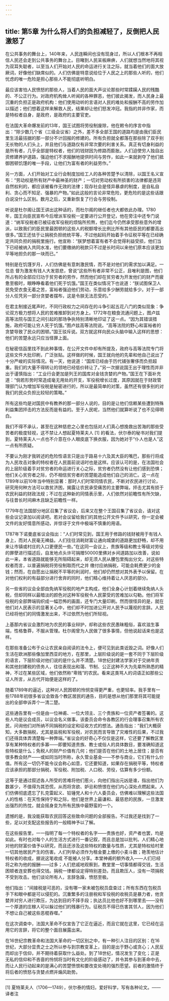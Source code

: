 ```yaml
---
---
---
```

title: 第5章 为什么将人们的负担减轻了，反倒把人民激怒了
---

在公共事务的舞台上，140年来，人民连瞬间也没有现身过，所以人们根本不再相信人民还会走到公共事务的舞台上。目睹到人民呆板麻痹，人们就想当然地将其视为双耳失聪者，以至当人们开始对人民的命运进行关注之际，就当着他们的面大放厥词，好像他们缺席似的。人们仿佛是特意说给位于人民之上的那些人听的，他们忧虑的唯一危险是担心那些人不能彻底听明白。

最应该害怕人民愤怒的那些人，当着人民的面大声议论那些时常蹂躏人民的残酷的、不公正行为。对政府机构耸人听闻的各种罪恶，他们彼此揭发，而人民身上最沉重的负担正是政府机构：他们使用动听的言语对人民的难处和报酬不高的劳作加以描述；他们想着这样来解救人民，结果却让他们怒发冲冠。我指的并非作家，而是特权者自身，是政府，是政府的主要官吏。

在法国大革命爆发前的13年，国王试图将劳役制废除，他在敕令的序言中指出：“除少数几个省（三级会议省）之外，差不多全部王国的道路均是由我们臣民里生活最拮据的那一部分不计回报的修建的。所有负担就全都落在那些除了双手别无长物的人们头上，并且他们与道路仅有非常次要的利害关系。真正有切身利益的是所有者，几乎全部是特权者，他们的钱财因为修路而膨胀。人们迫使穷人独自出资修建养护道路，强迫他们不求报酬地提供时间与劳作，如此一来就剥夺了他们抵御困顿饥馑的唯一手段，让他们为富有者的利益劳作。”

另一方面，人们开始对工业行会制度加给工人的各种苦楚予以清除，以国王名义宣布：“劳动权是所有财产中最神圣的财产；一切对劳动权有所损害的法律都是违背自然权利的，都应该被看作无效的法律；现存社会是怪异暴虐的制度，是自私自利、贪心而不知足、强暴的产物。”如此这般的言论非常危险，更危险的是这些话跟白说没什么区别。数月之后，又重新恢复了行会与劳役制。

听说是杜尔阁让国王讲出这种话的，而杜尔阁的继任者也大都依此办理。1780年，国王向臣民宣布今后增派军役税一定要进行公开登记，他在旁注中还专门说道：“纳军役税者已被征收军役税的烦恼所煎熬，他们迄今仍然承受那些意外的增派，以致我们的臣民里最困顿的这些人的税额增长比例比所有其他臣民的都要高出很多。”国王还怯于让捐税负担统统平等，不过他起码开始着手令征税平等在已经确定共同负担的捐税里施行。他宣称：“朕梦想着富有者不会觉得利益受损，他们当下已经被纳入共同水准，他们要缴纳的税款只不过是长时间以来他们原本应该更加平等地担负的那一块而已。”

特别是在饥馑岁月，人们仿佛是有意刺激民情，而不是对他们的需求加以满足。一位总 督为激发有钱人大发慈悲，曾说“这些所有者非常不公正，且唯利是图，他们所占有的全部应归功于贫穷者的劳作，然而他们却在贫穷者为开发他们的财产而疲惫至极时，眼睁睁看着他们死于饥饿。”国王在类似情况下也说道：“朕试图保卫人民免受衣食无着之苦，富裕者强迫他们劳动，乐意给多少酬劳就给多少。对于一部分人任凭另一部分贪婪者摆布，这是令朕无法忍受的。”

在君主制接近尾声时，不同行政权力之间存在的斗争引起五花八门的类似现象：争论双方极力想将人民的苦难推卸到对方身上。1772年在粮食流通问题上，图卢兹高等法院与国王之间引起的那场争执特别清晰地印证了这一点。“因为其错误措施，政府可能让穷人死于饥饿。”图卢兹高等法院说。“高等法院的野心和富裕者的贪婪导致了民众的困顿。”国王驳斥说。双方就这样向民众头脑中输入这样的思想：他们的苦楚永远只应当怪罪上面。

在秘密信函里找不到此种事情，在公开文件中却有所提及，政府与高等法院专门将这些文件大批印刷，广泛张贴。这样做的时候，国王就向他的先辈和他自己说出了十分严峻的实际情况。有一天，他说道：“国库已经由于历代铺张奢侈而负担超重。我们的大量不得转让的领地已经低价转让了。”另一次据说国王出于理性而并非出于谨慎指出：“工业行会更加是列王的国库对金钱贪婪的产物。”国王在下面补充道：“倘若形势时常造成毫无用处的开支，军役税增长过度，其原因就在于财政管理部门认为增加军役税是秘密进行的，所以是最简单的对策，虽然还有很多别的对我们的民众负担比较轻的策略。”

所有这些均是对国民中有教养的那一部分人说的，目的是让他们信赖某些遭到特殊利益集团抨击的方法反而是有益的。至于人民呢，当然他们就算听说了也不见得明白。

我们不得不承认，甚至在这种慈悲之心里也包括对人们真心想挽救出苦海的那些受苦者的极度轻视，这不禁让人想起夏特莱夫人 [1] 的看法，伏尔泰的秘书对我们提到，夏特莱夫人一点也不介意在仆人眼皮底下换衣服，因为她对于“仆人也是人”这一点有所质疑。

不要认为刚才我转述的危险性语言只是出于路易十六及其大臣的嘴巴，那些行将成为人民攻击对象的特权者在人民面前说话时也是这样。应该认可的是，在法国社会的上层阶级着手对贫穷者的命运进行关心之际，贫穷者仍然没有让他们感到恐惧；他们关心贫穷者之际，仍不相信贫穷者的苦楚能造成他们自己的消亡。这一点在1789年以前10年当中特别显著：那时人们时常同情农民，不断对农民进行讨论，研究用何种方法可以救贫济困，揭露让农民承受痛苦的主要弊端，抨击尤其有损于农民利益的财政法规；不过在这种新的同情表示里，人们依然对前瞻性有所欠缺，与往昔长时间麻木且缺乏前瞻性一样。

1779年在法国部分地区召集了省议会，后来又在整个王国召集了省议会，请对这些会议记录加以阅读吧。若对会议留给我们的其他公开文件予以研究，你一定会被文件的友好情意所感动，并惊讶于文件中极端不慎重的用语。

1787年下诺曼底省议会指出：“人们时常见到，国王用于修路的钱财被用于有钱人身上，而对人民毫无裨益。人们往往消耗财富让通向城堡的道路更加舒畅，却不用来让市镇或村庄的入口更便民一些。”在这同一会议上，贵族等级和教士等级对劳役的罪孽进行描述后，自发地点头许可捐赠50000里佛对乡间道路加以改善，说如此一来，本省道路就能够无所阻碍起来，却无须人民从腰包里掏出分文。对这些特权者而言，以普遍捐税将劳役制取而代之并 缴付应纳捐税，可能会耗费更少的金钱；然而，在自愿出让捐税不平等的利润时，他们却仍然想对其外表予以保留。在对他们权利的有益部分进行舍弃的同时，他们精心维持着让人厌恶的部分。

另一些省的议会全部由免纳军役税的地产主构成，他们全身心计划着继续免纳人头税，但却同样以最暗淡的颜色对这种军役税令人民蒙受的苦难加以勾勒。他们将军役税的全部弊端钩织成一幅恐怖的画面，还专门大量印刷。然而很怪异的是，就在他们对人民表示的显著关心中，他们却不时加进公开对人民予以蔑视的言辞。人民已经将他们的同情激发出来，不过依然为他们所轻视。

上基那内省议会激烈地为农民的事业辩护，却称这些农民愚昧粗俗，喜欢滋生事端，性格鲁莽，不服从管理。杜尔阁曾为人民做了很多事情，但他说起话来也是这样。

在那些准备公布于众让农民亲自阅读的法令上，便可见到此类诋毁之词。好像人们生活在欧洲那些像加里西亚的地方，在那里，上层阶级说的是一套不同于下层阶级的语言，下层阶级对他们说的是什么并不清楚。18世纪封建法学家对于交纳年贡和其他封建税的债务人，往往表现出和蔼、节制、公正这种不大为先辈所熟悉的精神，不过在某些区域，他们依然称“卑贱”的农民。看来这类骂人的词语正如那些公证人所言，从古代开始便是这样的了。

随着1789年的逼近，这种对人民困顿的怜悯变得更严重，也更轻率。我手里有一些1788年初很多省议会致各个教区居民的通告，目的是想从他们那里将其可能提出的全部申诉弄个一清二楚。

这些通告里有一份是由一位神甫、一位大领主、三个贵族和一位资产者签署的。这些人均是议会成员，以议会名义做事。该委员会命令各教区的行会理事召集所有农民，问询他们对所纳不同捐税的设定和征收方式的想法。通告指出：“我们大概获知，大多数捐税，尤其是盐税和军役税，对农民而言导致了灾难性的后果，不过我们还得具体弄清楚每一种弊端。”省议会的好奇心不仅仅是这样，它还要了解教区里享有某种特权者的多寡——即要知道贵族、教士或俗人的具体数目，要准确知道这些特权是什么；免税人的财产价值有几何；他们是否在他们的土地上居住；是否有很多教会财产——或如同当时所称，永久管业基金——不参与商业，它们有什么价值。所有这一切仍不能令议会称心如意，它还要知道，如果存在捐税平等，特权者应该承担的那部分捐税，军役税、附加税、人口税、劳役，估算有多少份额。

这等于是通过叙述各人所受的苦难将他们惹火，向他们指出元凶是谁，指出他们为数甚少，不值得为其恐慌，从而将贪欲、妒忌和愤恨在他们内心深处点燃起来。人们仿佛彻底遗忘了扎克雷起义、铅锤党人和十六人委员会，仿佛难以理解这些法国人的性格：在天性保持宁和之际，他们是世界上最谦和、最慈悲的民族，一旦激发出强烈的热忱，就会摇身变为所有民族中最野蛮的一个。

遗憾的是，我没能获取农民回答这些致命问题的全部报告。不过我还是找到了一些，足以对支配这些报告的一般精神予以了解。

在这些报告里，一一指明了每一个特权者的名字——贵族也好，资产者也罢，均是如此。有时也对每个人的生活方式进行一番记叙，而且总是加以批判。人们精心地对他的财富价值予以研究，而且还涉及这些特权的数量与性质，尤其是特权给村里一切其他居民产生的伤害。人们列举必须作为租金要上缴的小麦斗数；艳羡地估计特权者的收成，据说这笔收成 不能被人分享。本堂神甫的额外收入——人们已经将之称为他的报酬——过多；人们悲戚地观察到，教堂里一切事情都得交钱，生活困顿者连安葬也得交钱。捐税一律都设定得特别差劲，而且欺压人，没有一项捐税不受到攻击。他们谈论所有人，言辞急躁，愤怒至极。

他们指出：“间接税是可恶的，没有哪一家未被包税员盘查过；所有东西在包税员手下和眼中都是可以侵犯的。沉重繁多的注册税和军役税的收税员是暴力者，他贪婪并对穷人进行欺压，为达到目的不择手段；执达员比他也好不到哪里去——没有一个厚道的庄稼人可以躲过他们的残暴行为。征税员不得已伤害其邻人，因为他们不想让自己被这些恶棍吞噬。”

在这次调查中，法国大革命不仅宣告了它正在逼近，而且它就在这里，它已经在运用它的言辞，将它的整个面目展露出来。

在16世纪宗教革命和法国大革命的一切区别之中，有一种引人注目的区别：在16世纪，大部分显贵之士之所以参与到宗教变革上，目的是出于野心或贪心；人民反而却出于信仰，并不期待着获取什么益处。到了18世纪，情况发生了变化；正是无私的信仰和不吝啬的怜悯将当时有文化的阶级感动了，并令其参与到革命中去，而让人民行动起来的是满心的苦楚愤恨和要改变处境的强烈愿望。前者的激情终于将后者的愤怒与贪婪点燃并煽风助势。



* * *



[1] 夏特莱夫人（1706—1749），伏尔泰的情妇，爱好科学，写有各种论文。——译者注